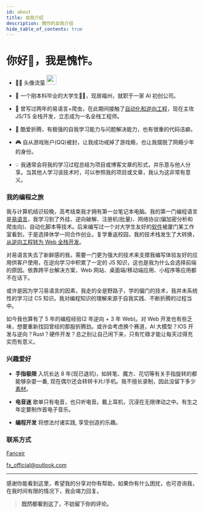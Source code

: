 ```yaml
---
id: about
title: 自我介绍
description: 愧怍的自我介绍
hide_table_of_contents: true
---
```




# 你好👋，我是愧怍。

- <p className="inline-flex gap-1">👨‍💻 头像流萤 <img src="/img/logo.webp" width="26" heigth="26" className="rounded-full" /></p>

- 🧑 一个刚本科毕业的大学生🐂🐴，现居福州，就职于一家 AI 初创公司。

- 🐛 曾写过两年的易语言+爬虫，在此期间接触了[自动化和逆向工程](/blog/2020-year-end-summary/)，现在主攻 JS/TS 全栈开发，立志成为一名全栈工程师。

- 🤯 酷爱折腾，有极强的⾃我学习能⼒与问题解决能⼒，也有很重的代码洁癖。

- 🎮 自从游戏账户(QQ)被封，让我成功戒掉了游戏瘾，也让我摆脱了网瘾少年的身份。

- 💡 我通常会将我的学习过程总结为项目或博客文章的形式，并乐意与他人分享。当其他人学习该技术时，可以参照我的项目或文章，我认为这非常有意义。


### 我的编程之旅

我与计算机结识较晚，高考结束我才拥有第一台笔记本电脑。我的第一门编程语言是[易语言](/blog/easy-language)，我学习到了外挂、逆向破解、注册机(批量)、网络协议(偏加密分析和爬虫向)、自动化脚本等技术。后来编写过一个对大学生友好的[软件](https://kuizuo.cn/blog/chaoxing-helper)被厦门某工作室看到，于是选择休学一同合作创业。复学重返校园，我的技术栈发生了大转换，[从逆向工程转为 Web 全栈开发](https://kuizuo.cn/blog/2022-year-end-summary)。

对易语言失去了新鲜感的我，需要一门更为强大的技术来支撑我编写体验友好的应用供客户使用，在逆向学习中积累了一定的 JS 知识，这也是我为什么会选择前端的原因。依靠跨平台解决方案，Web 网站、桌面端/移动端应用、小程序等应用都不在话下。

或许是因为学习易语言的因素，我走的全是野路子，学的偏门的技术，我并未系统性的学习过 CS 知识。我对编程知识的理解来源于自我实践、不断折腾的过程当中。

如今我也算有了 5 年的编程经验(2 年逆向 + 3 年 Web)。对 Web 开发也有些乏味，想要重新找回曾经的那股折腾劲。或许会考虑换个赛道，AI 大模型？IOS 开发与逆向？Rust？硬件开发？总之别让自己闲下来，只有忙碌才能让每天过得充实而有意义。

### 兴趣爱好

- **手指极限** 入坑长达 8 年(现已退坑)，如转笔、魔方、花切等有关手指旋转的都能够杂耍一番, 现在偶尔还会转转卡片/手机。我不擅长录制，因此没留下多少[素材](/videos)。

- **电音迷** 歌单只有电音，也只听电音。戴上耳机，沉浸在无限律动之中。有生之年定要制作首电子音乐。

- **编程开发** 将想法付诸实践, 享受创造的乐趣。


### 联系方式

<p style={{ display: 'flex', 'align-items': 'center', gap: '0.5rem' }}>
  <Icon icon="ri:github-line" width="20" heigth="20" />
  <a href={social.github.href} target="_blank">Fanceir</a>
</p>

<p style={{ display: 'flex', 'align-items': 'center', gap: '0.5rem' }}>
  <Icon icon="ri:mail-open-line" width="20" heigth="20" />
  <a href={social.email.href} target="_blank">fx_official@outlook.com</a>
</p>




---

感谢你能看到这里，希望我的分享对你有帮助，如果你有什么困扰，也可咨询我，在我时间有限的情况下，我会竭力回复。

> **既然都看到这了，不妨留下你的评论。**

<Comment />
